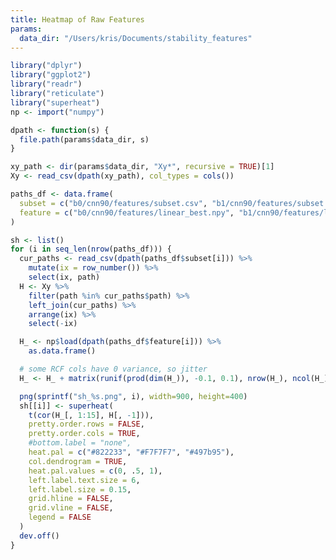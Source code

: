```yaml
---
title: Heatmap of Raw Features
params:
  data_dir: "/Users/kris/Documents/stability_features"
---
```


```r
library("dplyr")
library("ggplot2")
library("readr")
library("reticulate")
library("superheat")
np <- import("numpy")

dpath <- function(s) {
  file.path(params$data_dir, s)
}
```

```r
xy_path <- dir(params$data_dir, "Xy*", recursive = TRUE)[1]
Xy <- read_csv(dpath(xy_path), col_types = cols())

paths_df <- data.frame(
  subset = c("b0/cnn90/features/subset.csv", "b1/cnn90/features/subset.csv", "b0/rcf90/features/subset.csv", "b1/rcf90/features/subset.csv", "b0/vae90/features/subset.csv", "b1/vae90/features/subset.csv"),
  feature = c("b0/cnn90/features/linear_best.npy", "b1/cnn90/features/linear_best.npy", "b0/rcf90/features/full_best.npy", "b1/rcf90/features/full_best.npy", "b0/vae90/features/mu_99.npy", "b1/vae90/features/mu_99.npy")
)
```

```r
sh <- list()
for (i in seq_len(nrow(paths_df))) {
  cur_paths <- read_csv(dpath(paths_df$subset[i])) %>%
    mutate(ix = row_number()) %>%
    select(ix, path)
  H <- Xy %>%
    filter(path %in% cur_paths$path) %>%
    left_join(cur_paths) %>%
    arrange(ix) %>%
    select(-ix)

  H_ <- np$load(dpath(paths_df$feature[i])) %>%
    as.data.frame()

  # some RCF cols have 0 variance, so jitter
  H_ <- H_ + matrix(runif(prod(dim(H_)), -0.1, 0.1), nrow(H_), ncol(H_))

  png(sprintf("sh_%s.png", i), width=900, height=400)
  sh[[i]] <- superheat(
    t(cor(H_[, 1:15], H[, -1])),
    pretty.order.rows = FALSE,
    pretty.order.cols = TRUE,
    #bottom.label = "none",
    heat.pal = c("#822233", "#F7F7F7", "#497b95"),
    col.dendrogram = TRUE,
    heat.pal.values = c(0, .5, 1),
    left.label.text.size = 6,
    left.label.size = 0.15,
    grid.hline = FALSE,
    grid.vline = FALSE,
    legend = FALSE
  )
  dev.off()
}
```
